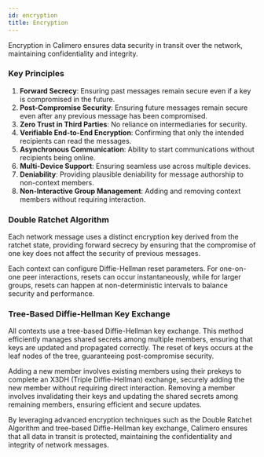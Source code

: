 ```yaml
---
id: encryption
title: Encryption
---
```


Encryption in Calimero ensures data security in transit over the network,
maintaining confidentiality and integrity.

### Key Principles

1. **Forward Secrecy**: Ensuring past messages remain secure even if a key is
   compromised in the future.
2. **Post-Compromise Security**: Ensuring future messages remain secure even
   after any previous message has been compromised.
3. **Zero Trust in Third Parties**: No reliance on intermediaries for security.
4. **Verifiable End-to-End Encryption**: Confirming that only the intended
   recipients can read the messages.
5. **Asynchronous Communication**: Ability to start communications without
   recipients being online.
6. **Multi-Device Support**: Ensuring seamless use across multiple devices.
7. **Deniability**: Providing plausible deniability for message authorship to
   non-context members.
8. **Non-Interactive Group Management**: Adding and removing context members
   without requiring interaction.

### Double Ratchet Algorithm

Each network message uses a distinct encryption key derived from the ratchet
state, providing forward secrecy by ensuring that the compromise of one key does
not affect the security of previous messages.

Each context can configure Diffie-Hellman reset parameters. For one-on-one peer
interactions, resets can occur instantaneously, while for larger groups, resets
can happen at non-deterministic intervals to balance security and performance.

### Tree-Based Diffie-Hellman Key Exchange

All contexts use a tree-based Diffie-Hellman key exchange. This method
efficiently manages shared secrets among multiple members, ensuring that keys
are updated and propagated correctly. The reset of keys occurs at the leaf nodes
of the tree, guaranteeing post-compromise security.

Adding a new member involves existing members using their prekeys to complete an
X3DH (Triple Diffie-Hellman) exchange, securely adding the new member without
requiring direct interaction. Removing a member involves invalidating their keys
and updating the shared secrets among remaining members, ensuring efficient and
secure updates.

By leveraging advanced encryption techniques such as the Double Ratchet
Algorithm and tree-based Diffie-Hellman key exchange, Calimero ensures that all
data in transit is protected, maintaining the confidentiality and integrity of
network messages.
